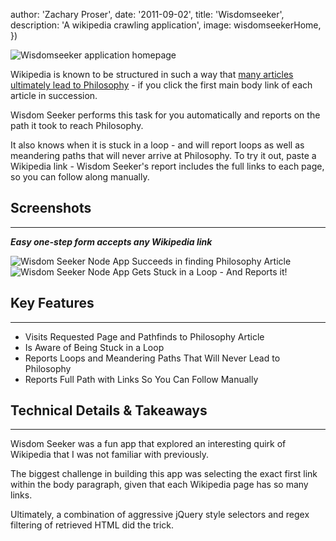 

  author: 'Zachary Proser',
  date: '2011-09-02', 
  title: 'Wisdomseeker',
  description: 'A wikipedia crawling application', 
  image: wisdomseekerHome,
})

<Image src={wisdomseekerHome} alt="Wisdomseeker application homepage" />

Wikipedia is known to be structured in such a way that [many articles ultimately lead to Philosophy](http://www.xefer.com/2011/05/wikipedia) - if you click the first main body link of each article in succession.

Wisdom Seeker performs this task for you automatically and reports on the path it took to reach Philosophy.

It also knows when it is stuck in a loop - and will report loops as well as meandering paths that will never arrive at Philosophy. To try it out, paste a Wikipedia link - Wisdom Seeker's report includes the full links to each page, so you can follow along manually.

## Screenshots

* * *

**_Easy one-step form accepts any Wikipedia link_**

<Image src={wisdomseekerSuccess} alt="Wisdom Seeker Node App Succeeds in finding Philosophy Article" />

<Image src={wisdomseekerLoop} alt="Wisdom Seeker Node App Gets Stuck in a Loop - And Reports it!" />

## Key Features

* * *

*   Visits Requested Page and Pathfinds to Philosophy Article
*   Is Aware of Being Stuck in a Loop
*   Reports Loops and Meandering Paths That Will Never Lead to Philosophy
*   Reports Full Path with Links So You Can Follow Manually

## Technical Details & Takeaways

* * *

Wisdom Seeker was a fun app that explored an interesting quirk of Wikipedia that I was not familiar with previously.

The biggest challenge in building this app was selecting the exact first link within the body paragraph, given that each Wikipedia page has so many links.

Ultimately, a combination of aggressive jQuery style selectors and regex filtering of retrieved HTML did the trick.

